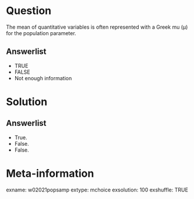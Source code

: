 Question
========
The mean of quantitative variables is often represented with a Greek mu (µ) for the population parameter.

Answerlist
----------
* TRUE
* FALSE
* Not enough information


Solution
========

Answerlist
----------
* True.
* False.
* False.


Meta-information
================
exname: w02021popsamp
extype: mchoice
exsolution: 100
exshuffle: TRUE
